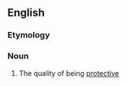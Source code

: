 ==English==

===Etymology===
{{suffix|en|protective|ness}}

===Noun===
{{en-noun|-}}

# The quality of being [[protective]]